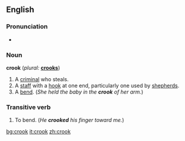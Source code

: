 ==English==

===Pronunciation===
*{{audio|en-us-crook.ogg|Audio (US)}}

===Noun===
'''crook'''  (''plural:'' '''[[crooks]]''')
# A [[criminal]] who steals.
# A [[staff]] with a [[hook]] at one end, particularly one used by [[shepherd]]s.
# A [[bend]].  (''She held the baby in the '''crook''' of her arm.'')

===Transitive verb===
{{en-infl-reg-consonant|crook||}}
# To bend. (''He '''crooked''' his finger toward me.'')

[[bg:crook]]
[[it:crook]]
[[zh:crook]]